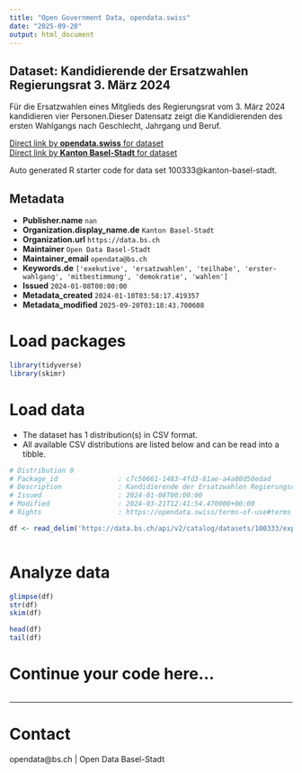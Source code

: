 ```yaml
---
title: "Open Government Data, opendata.swiss"
date: "2025-09-20"
output: html_document
---
```


## Dataset: Kandidierende der Ersatzwahlen Regierungsrat 3. März 2024

Für die Ersatzwahlen eines Mitglieds des Regierungsrat vom 3. März 2024 kandidieren vier Personen.Dieser Datensatz zeigt die Kandidierenden des ersten Wahlgangs nach Geschlecht, Jahrgang und Beruf.

[Direct link by **opendata.swiss** for dataset](https://opendata.swiss/de/dataset/ersatzwahl-regierungsrat-marz-2024-kandidierende)<br>
[Direct link by **Kanton Basel-Stadt** for dataset](https://data.bs.ch/explore/dataset/100333/)

Auto generated R starter code for data set 100333@kanton-basel-stadt.

## Metadata

- **Publisher.name** `nan`
- **Organization.display_name.de** `Kanton Basel-Stadt`
- **Organization.url** `https://data.bs.ch`
- **Maintainer** `Open Data Basel-Stadt`
- **Maintainer_email** `opendata@bs.ch`
- **Keywords.de** `['exekutive', 'ersatzwahlen', 'teilhabe', 'erster-wahlgang', 'mitbestimmung', 'demokratie', 'wahlen']`
- **Issued** `2024-01-08T00:00:00`
- **Metadata_created** `2024-01-10T03:58:17.419357`
- **Metadata_modified** `2025-09-20T03:18:43.700608`


# Load packages

```r

library(tidyverse)
library(skimr)

```

# Load data

-   The dataset has 1 distribution(s) in CSV format.
-   All available CSV distributions are listed below and can be read into a tibble.

```r

# Distribution 0
# Package_id               : c7c50661-1483-4fd3-81ae-a4a80d50edad
# Description              : Kandidierende der Ersatzwahlen Regierungsrat 3. März 2024 (csv)
# Issued                   : 2024-01-08T00:00:00
# Modified                 : 2024-03-21T12:41:54.470000+00:00
# Rights                   : https://opendata.swiss/terms-of-use#terms_by

df <- read_delim('https://data.bs.ch/api/v2/catalog/datasets/100333/exports/csv?use_labels=true')



```

# Analyze data

```r

glimpse(df)
str(df)
skim(df)

head(df)
tail(df)

```

# Continue your code here...

```r

```

------------------------------------------------------------------------

# Contact

opendata@bs.ch | Open Data Basel-Stadt
